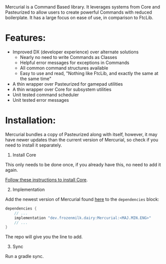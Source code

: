 <Note>
Mercurial is a Command Based library. It leverages systems from Core and
Pasteurized to allow users to create powerful Commands with reduced boilerplate.
It has a large focus on ease of use, in comparison to FtcLib.
</Note>

# Features:

- Improved DX (developer experience) over alternate solutions
	- Nearly no need to write Commands as Classes
	- Helpful error messages for exceptions in Commands
	- All common command structures available
	- Easy to use and read, "Nothing like FtcLib, and exactly the same at
	  the same time"
- A thin wrapper over Pasteurized for gamepad utilities
- A thin wrapper over Core for subsystem utilities
- Unit tested command scheduler
- Unit tested error messages

# Installation:

<Note>
Mercurial bundles a copy of Pasteurized along with itself, however, it may have
newer updates than the current version of Mercurial, so check if you need to
install it separately.
</Note>

1. Install Core

<Info>
This only needs to be done once, if you already have this, no need to add it
again.
</Info>

[Follow these instructions to install Core](/Core/overview).

2. Implementation

Add the newest version of Mercurial found
[here](https://repo.dairy.foundation/#/releases/dev/frozenmilk/dairy/Mercurial)
to the `dependencies` block:

```gradle
dependencies {
	// ...
	implementation "dev.frozenmilk.dairy:Mercurial:<MAJ.MIN.ENG>"
	// ...
}
```

The repo will give you the line to add.

3. Sync

Run a gradle sync.
